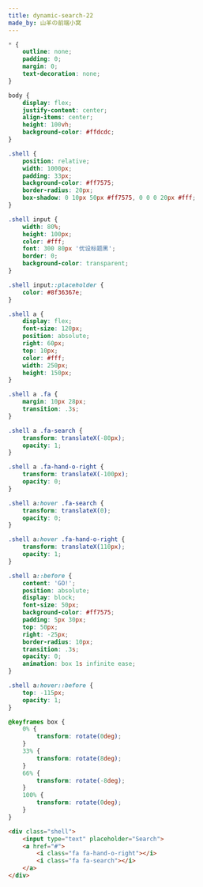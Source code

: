 ```yaml
---
title: dynamic-search-22
made_by: 山羊の前端小窝
---
```


```css
* {
    outline: none;
    padding: 0;
    margin: 0;
    text-decoration: none;
}

body {
    display: flex;
    justify-content: center;
    align-items: center;
    height: 100vh;
    background-color: #ffdcdc;
}

.shell {
    position: relative;
    width: 1000px;
    padding: 33px;
    background-color: #ff7575;
    border-radius: 20px;
    box-shadow: 0 10px 50px #ff7575, 0 0 0 20px #fff;
}

.shell input {
    width: 80%;
    height: 100px;
    color: #fff;
    font: 300 80px '优设标题黑';
    border: 0;
    background-color: transparent;
}

.shell input::placeholder {
    color: #8f36367e;
}

.shell a {
    display: flex;
    font-size: 120px;
    position: absolute;
    right: 60px;
    top: 10px;
    color: #fff;
    width: 250px;
    height: 150px;
}

.shell a .fa {
    margin: 10px 28px;
    transition: .3s;
}

.shell a .fa-search {
    transform: translateX(-80px);
    opacity: 1;
}

.shell a .fa-hand-o-right {
    transform: translateX(-100px);
    opacity: 0;
}

.shell a:hover .fa-search {
    transform: translateX(0);
    opacity: 0;
}

.shell a:hover .fa-hand-o-right {
    transform: translateX(110px);
    opacity: 1;
}

.shell a::before {
    content: 'GO!';
    position: absolute;
    display: block;
    font-size: 50px;
    background-color: #ff7575;
    padding: 5px 30px;
    top: 50px;
    right: -25px;
    border-radius: 10px;
    transition: .3s;
    opacity: 0;
    animation: box 1s infinite ease;
}

.shell a:hover::before {
    top: -115px;
    opacity: 1;
}

@keyframes box {
    0% {
        transform: rotate(0deg);
    }
    33% {
        transform: rotate(8deg);
    }
    66% {
        transform: rotate(-8deg);
    }
    100% {
        transform: rotate(0deg);
    }
}
```

```html
<div class="shell">
    <input type="text" placeholder="Search">
    <a href="#">
        <i class="fa fa-hand-o-right"></i>
        <i class="fa fa-search"></i>
    </a>
</div>
```
